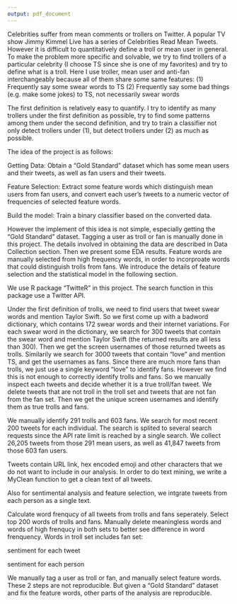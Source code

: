 ```yaml
---
output: pdf_document
---
```

\section{Introduction}

Celebrities suffer from mean comments or trollers on Twitter. A popular TV show Jimmy Kimmel Live has a series of Celebrities Read Mean Tweets. However it is difficult to quantitatively define a troll or mean user in general. To make the problem more specific and solvable, we try to find trollers of a particular celebrity (I choose TS since she is one of my favorites) and try to define what is a troll.
Here I use troller, mean user and anti-fan interchangeably because all of them share some same features:
(1) Frequently say some swear words to TS 
(2) Frequently say some bad things (e.g. make some jokes) to TS, not necessarily swear words 

The first definition is relatively easy to quantify. I try to identify as many trollers under the first definition as possible, try to find some patterns among them under the second definition, and try to train a classifier not only detect trollers under (1), but detect trollers under (2) as much as possible.

\section{Methods}

The idea of the project is as follows:

Getting Data: Obtain a "Gold Standard" dataset which has some mean users and their tweets, as well as fan users and their tweets. 

Feature Selection: Extract some feature words which distinguish mean users from fan users, and convert each user's tweets to a numeric vector of frequencies of selected feature words.

Build the model: Train a binary classifier based on the converted data.

However the implement of this idea is not simple, especially getting the "Gold Standard" dataset. Tagging a user as troll or fan is manually done in this project. The details involved in obtaining the data are described in Data Collection section. Then we present some EDA results. Feature words are manually selected from high frequency words, in order to incorproate words that could distinguish trolls from fans. We introduce the details of feature selection and the statistical model in the following section.


\subsection{Data Collection}

We use R package "TwitteR" in this project. The search function in this package use a Twitter API.


\subsubsection{Preliminary steps}
Under the first definition of trolls, we need to find users that tweet swear words and mention Taylor Swift. So we first come up with a badword dictionary, which contains 172 swear words and their internet variations. For each swear word in the dictionary, we search for 300 tweets that contain the swear word and mention Taylor Swift (the returned results are all less than 300). Then we get the screen usernames of those returned tweets as trolls. Similarily we search for 3000 tweets that contain "love" and mention TS, and get the usernames as fans. Since there are much more fans than trolls, we just use a single keyword "love" to identify fans. However we find this is not enough to correctly identify trolls and fans. So we manually inspect each tweets and decide whether it is a true troll/fan tweet. We delete tweets that are not troll in the troll set and tweets that are not fan from the fan set. Then we get the unique screen usernames and identify them as true trolls and fans.

\subsubsection{Raw Data}
We manually identify 291 trolls and 603 fans. We search for most recent 200 tweets for each individual. The search is splited to several search requests since the API rate limit is reached by a single search. We collect 26,205 tweets from those 291 mean users, as well as 41,847 tweets from those 603 fan users.

\subsubsection{Data Cleaning}

Tweets contain URL link, hex encoded emoji and other characters that we do not want to include in our analysis. In order to do text mining, we write a MyClean function to get a clean text of all tweets.

Also for sentimental analysis and feature selection, we intgrate tweets from each person as a single text. 


\subsection{Exploratory Data Analysis}
\subsubsection{Wordcloud}
Calculate word frenqucy of all tweets from trolls and fans seperately. Select top 200 words of trolls and fans. Manually delete meaningless words and words of high frenqucy in both sets to better see difference in word frenquency.
Words in troll set includes  fan set:

\subsubsection{Sentimental Analysis}
sentiment for each tweet

sentiment for each person


\subsection{Statistical Modeling}


\subsection{Reproducibility}
We manually tag a user as troll or fan, and manually select feature words. These 2 steps are not reproducible. But given a "Gold Standard" dataset and fix the feature words, other parts of the analysis are reproducible.

\section{Result}

\section{Conclusions}

\section{References}
